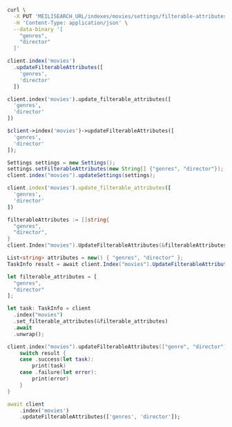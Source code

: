 <CodeGroup>

```bash cURL
curl \
  -X PUT 'MEILISEARCH_URL/indexes/movies/settings/filterable-attributes' \
  -H 'Content-Type: application/json' \
  --data-binary '[
    "genres",
    "director"
  ]'
```


```javascript JS
client.index('movies')
  .updateFilterableAttributes([
    'genres',
    'director'
  ])
```


```python Python
client.index('movies').update_filterable_attributes([
  'genres',
  'director'
])
```


```php PHP
$client->index('movies')->updateFilterableAttributes([
  'genres',
  'director'
]);
```


```java Java
Settings settings = new Settings();
settings.setFilterableAttributes(new String[] {"genres", "director"});
client.index("movies").updateSettings(settings);
```


```ruby Ruby
client.index('movies').update_filterable_attributes([
  'genres',
  'director'
])
```


```go Go
filterableAttributes := []string{
  "genres",
  "director",
}
client.Index("movies").UpdateFilterableAttributes(&filterableAttributes)
```


```csharp C#
List<string> attributes = new() { "genres", "director" };
TaskInfo result = await client.Index("movies").UpdateFilterableAttributesAsync(attributes);
```


```rust Rust
let filterable_attributes = [
  "genres",
  "director"
];

let task: TaskInfo = client
  .index("movies")
  .set_filterable_attributes(&filterable_attributes)
  .await
  .unwrap();
```


```swift Swift
client.index("movies").updateFilterableAttributes(["genre", "director"]) { (result) in
    switch result {
    case .success(let task):
        print(task)
    case .failure(let error):
        print(error)
    }
}
```


```dart Dart
await client
    .index('movies')
    .updateFilterableAttributes(['genres', 'director']);
```

</CodeGroup>